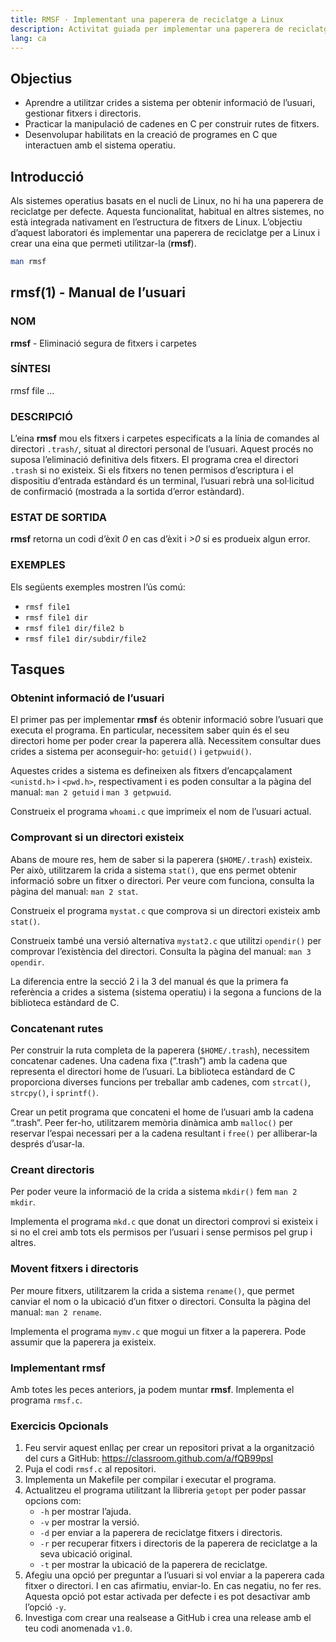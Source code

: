 ```yaml
---
title: RMSF · Implementant una paperera de reciclatge a Linux
description: Activitat guiada per implementar una paperera de reciclatge a Linux
lang: ca
---
```


## Objectius

- Aprendre a utilitzar crides a sistema per obtenir informació de l'usuari, gestionar fitxers i directoris.
- Practicar la manipulació de cadenes en C per construir rutes de fitxers.
- Desenvolupar habilitats en la creació de programes en C que interactuen amb el sistema operatiu.

## Introducció

Als sistemes operatius basats en el nucli de Linux, no hi ha una paperera de reciclatge per defecte. Aquesta funcionalitat, habitual en altres sistemes, no està integrada nativament en l'estructura de fitxers de Linux. L'objectiu d'aquest laboratori és implementar una paperera de reciclatge per a Linux i crear una eina que permeti utilitzar-la (**rmsf**).

```sh
man rmsf
```

## rmsf(1) - Manual de l'usuari

### NOM

**rmsf** - Eliminació segura de fitxers i carpetes

### SÍNTESI

rmsf file ...

### DESCRIPCIÓ

L'eina **rmsf** mou els fitxers i carpetes especificats a la línia de comandes al directori `.trash/`, situat al directori personal de l'usuari. Aquest procés no suposa l'eliminació definitiva dels fitxers. El programa crea el directori `.trash` si no existeix. Si els fitxers no tenen permisos d'escriptura i el dispositiu d'entrada estàndard és un terminal, l'usuari rebrà una sol·licitud de confirmació (mostrada a la sortida d'error estàndard).

### ESTAT DE SORTIDA

**rmsf** retorna un codi d'èxit *0* en cas d'èxit i *>0* si es produeix algun error.

### EXEMPLES

Els següents exemples mostren l'ús comú:

- `rmsf file1`
- `rmsf file1 dir`
- `rmsf file1 dir/file2 b`
- `rmsf file1 dir/subdir/file2`

## Tasques

### Obtenint informació de l'usuari

El primer pas per implementar **rmsf** és obtenir informació sobre l'usuari que executa el programa. En particular, necessitem saber quin és el seu directori home per poder crear la paperera allà. Necessitem consultar dues crides a sistema per aconseguir-ho: `getuid()` i `getpwuid()`.

:::{.callout-tip}
Aquestes crides a sistema es defineixen als fitxers d'encapçalament `<unistd.h>` i `<pwd.h>`, respectivament i es poden consultar a la pàgina del manual: `man 2 getuid` i `man 3 getpwuid`.
:::

Construeix el programa `whoami.c` que imprimeix el nom de l'usuari actual.

### Comprovant si un directori existeix

Abans de moure res, hem de saber si la paperera (`$HOME/.trash`) existeix. Per això, utilitzarem la crida a sistema `stat()`, que ens permet obtenir informació sobre un fitxer o directori. Per veure com funciona, consulta la pàgina del manual: `man 2 stat`.

Construeix el programa `mystat.c` que comprova si un directori existeix amb `stat()`. 

Construeix també una versió alternativa `mystat2.c` que utilitzi `opendir()` per comprovar l'existència del directori. Consulta la pàgina del manual: `man 3 opendir`.


:::{.callout-tip title="Seccions del manual"}
La diferencia entre la secció 2 i la 3 del manual és que la primera fa referència a crides a sistema (sistema operatiu) i la segona a funcions de la biblioteca estàndard de C.
:::

### Concatenant rutes

Per construir la ruta completa de la paperera (`$HOME/.trash`), necessitem concatenar cadenes. Una cadena fixa (".trash") amb la cadena que representa el directori home de l'usuari. La biblioteca estàndard de C proporciona diverses funcions per treballar amb cadenes, com `strcat()`, `strcpy()`, i `sprintf()`. 

Crear un petit programa que concateni el home de l'usuari amb la cadena ".trash". Peer fer-ho, utilitzarem memòria dinàmica amb `malloc()` per reservar l'espai necessari per a la cadena resultant i `free()` per alliberar-la després d'usar-la.

### Creant directoris

Per poder veure la informació de la crida a sistema `mkdir()` fem `man 2 mkdir`. 

Implementa el programa `mkd.c` que donat un directori comprovi si existeix i si no el crei amb tots els permisos per l'usuari i sense permisos pel grup i altres.

### Movent fitxers i directoris

Per moure fitxers, utilitzarem la crida a sistema `rename()`, que permet canviar el nom o la ubicació d'un fitxer o directori. Consulta la pàgina del manual: `man 2 rename`.

Implementa el programa `mymv.c` que mogui un fitxer a la paperera. Pode assumir que la paperera ja existeix. 

### Implementant rmsf

Amb totes les peces anteriors, ja podem muntar **rmsf**. Implementa el programa `rmsf.c`.

### Exercicis Opcionals

1. Feu servir aquest enllaç per crear un repositori privat a la organització del curs a GitHub: [https://classroom.github.com/a/fQB99psI](https://classroom.github.com/a/fQB99psI) 
2. Puja el codi `rmsf.c` al repositori.
3. Implementa un Makefile per compilar i executar el programa.
4. Actualitzeu el programa utilitzant la llibreria `getopt` per poder passar opcions com:
    - `-h` per mostrar l'ajuda.
    - `-v` per mostrar la versió.
    - `-d` per enviar a la paperera de reciclatge fitxers i directoris.
    - `-r` per recuperar fitxers i directoris de la paperera de reciclatge a la seva ubicació original.
    - `-t` per mostrar la ubicació de la paperera de reciclatge.
5. Afegiu una opció per preguntar a l'usuari si vol enviar a la paperera cada fitxer o directori. I en cas afirmatiu, enviar-lo. En cas negatiu, no fer res. Aquesta opció pot estar activada per defecte i es pot desactivar amb l'opció `-y`.
6. Investiga com crear una realsease a GitHub i crea una release amb el teu codi anomenada `v1.0`.






